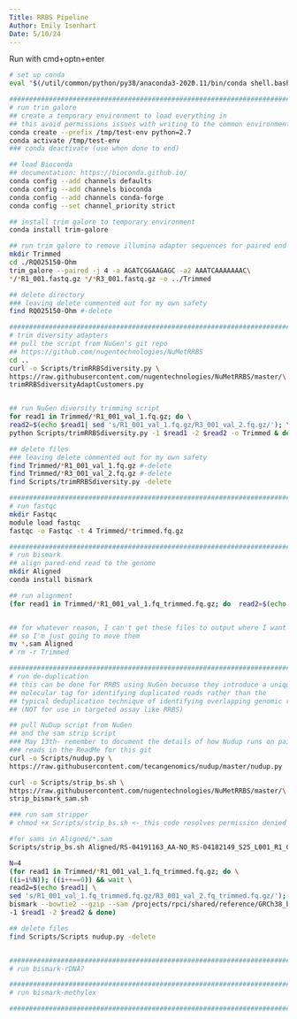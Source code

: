 ```yaml
---
Title: RRBS Pipeline
Author: Emily Isenhart
Date: 5/10/24
---
```


Run with cmd+optn+enter
```bash
# set up conda 
eval "$(/util/common/python/py38/anaconda3-2020.11/bin/conda shell.bash hook)"

###############################################################################
# run trim galore
## create a temporary environment to load everything in
## this avoid permissions issues with writing to the common environment 
conda create --prefix /tmp/test-env python=2.7
conda activate /tmp/test-env
### conda deactivate (use when done to end)

## load Bioconda
## documentation: https://bioconda.github.io/
conda config --add channels defaults
conda config --add channels bioconda
conda config --add channels conda-forge
conda config --set channel_priority strict

## install trim galore to temporary environment 
conda install trim-galore

## run trim galore to remove illumina adapter sequences for paired end reads
mkdir Trimmed 
cd ./RQ025150-Ohm
trim_galore --paired -j 4 -a AGATCGGAAGAGC -a2 AAATCAAAAAAAC\
*/*R1_001.fastq.gz */*R3_001.fastq.gz -o ../Trimmed

## delete directory
### leaving delete commented out for my own safety
find RQ025150-Ohm #-delete

###############################################################################
# trim diversity adapters
## pull the script from NuGen's git repo 
## https://github.com/nugentechnologies/NuMetRRBS
cd ..
curl -o Scripts/trimRRBSdiversity.py \
https://raw.githubusercontent.com/nugentechnologies/NuMetRRBS/master/\
trimRRBSdiversityAdaptCustomers.py


## run NuGen diversity trimming script
for read1 in Trimmed/*R1_001_val_1.fq.gz; do \
read2=$(echo $read1| sed 's/R1_001_val_1.fq.gz/R3_001_val_2.fq.gz/'); \
python Scripts/trimRRBSdiversity.py -1 $read1 -2 $read2 -o Trimmed & done

## delete files
### leaving delete commented out for my own safety
find Trimmed/*R1_001_val_1.fq.gz #-delete
find Trimmed/*R3_001_val_2.fq.gz #-delete
find Scripts/trimRRBSdiversity.py -delete

###############################################################################
# run fastqc
mkdir Fastqc
module load fastqc
fastqc -o Fastqc -t 4 Trimmed/*trimmed.fq.gz

###############################################################################
# run bismark
## align pared-end read to the genome
mkdir Aligned
conda install bismark

## run alignment 
(for read1 in Trimmed/*R1_001_val_1.fq_trimmed.fq.gz; do  read2=$(echo $read1| sed 's/R1_001_val_1.fq_trimmed.fq.gz/R3_001_val_2.fq_trimmed.fq.gz/'); bismark --sam /projects/rpci/shared/reference/GRCh38_bismark/ -1 $read1 -2 $read2; done)


## for whatever reason, I can't get these files to output where I want them 
## so I'm just going to move them 
mv *.sam Aligned
# rm -r Trimmed

###############################################################################
# run de-duplication 
## this can be done for RRBS using NuGen becuase they introduce a unique 
## molecular tag for identifying duplicated reads rather than the 
## typical deduplication technique of identifying overlapping genomic regions 
## (NOT for use in targeted assay like RRBS)

## pull NuDup script from NuGen
## and the sam strip script
### May 13th- remember to document the details of how Nudup runs on paired-end 
### reads in the ReadMe for this git 
curl -o Scripts/nudup.py \
https://raw.githubusercontent.com/tecangenomics/nudup/master/nudup.py

curl -o Scripts/strip_bs.sh \
https://raw.githubusercontent.com/nugentechnologies/NuMetRRBS/master/\
strip_bismark_sam.sh

### run sam stripper
# chmod +x Scripts/strip_bs.sh <- this code resolves permission denied

#for sams in Aligned/*.sam
Scripts/strip_bs.sh Aligned/RS-04191163_AA-NO_RS-04182149_S25_L001_R1_001_val_1.fq_trimmed.fq.gz_C_to_T.fast.gz

N=4
(for read1 in Trimmed/*R1_001_val_1.fq_trimmed.fq.gz; do \
((i=i%N)); ((i++==0)) && wait \
read2=$(echo $read1| \
sed 's/R1_001_val_1.fq_trimmed.fq.gz/R3_001_val_2.fq_trimmed.fq.gz/'); \
bismark --bowtie2 --gzip --sam /projects/rpci/shared/reference/GRCh38_bismark/ \
-1 $read1 -2 $read2 & done)

## delete files
find Scripts/Scripts nudup.py -delete


###############################################################################
# run bismark-rDNA?

###############################################################################
# run bismark-methylex

###############################################################################

```
